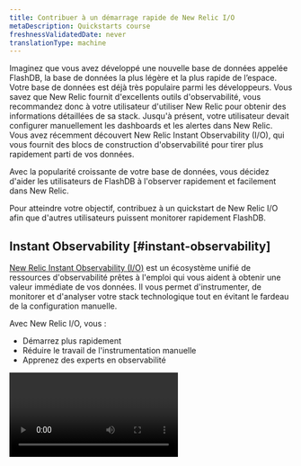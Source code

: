 ```yaml
---
title: Contribuer à un démarrage rapide de New Relic I/O
metaDescription: Quickstarts course
freshnessValidatedDate: never
translationType: machine
---
```


Imaginez que vous avez développé une nouvelle base de données appelée FlashDB, la base de données la plus légère et la plus rapide de l’espace. Votre base de données est déjà très populaire parmi les développeurs. Vous savez que New Relic fournit d&apos;excellents outils d&apos;observabilité, vous recommandez donc à votre utilisateur d&apos;utiliser New Relic pour obtenir des informations détaillées de sa stack. Jusqu&apos;à présent, votre utilisateur devait configurer manuellement les dashboards et les alertes dans New Relic. Vous avez récemment découvert New Relic Instant Observability (I/O), qui vous fournit des blocs de construction d&apos;observabilité pour tirer plus rapidement parti de vos données.

Avec la popularité croissante de votre base de données, vous décidez d&apos;aider les utilisateurs de FlashDB à l&apos;observer rapidement et facilement dans New Relic.

Pour atteindre votre objectif, contribuez à un quickstart de New Relic I/O afin que d&apos;autres utilisateurs puissent monitorer rapidement FlashDB.

## Instant Observability [#instant-observability]

[New Relic Instant Observability (I/O)](https://newrelic.com/instant-observability) est un écosystème unifié de ressources d&apos;observabilité prêtes à l&apos;emploi qui vous aident à obtenir une valeur immédiate de vos données. Il vous permet d&apos;instrumenter, de monitorer et d&apos;analyser votre stack technologique tout en évitant le fardeau de la configuration manuelle.

Avec New Relic I/O, vous :

* Démarrez plus rapidement
* Réduire le travail de l&apos;instrumentation manuelle
* Apprenez des experts en observabilité

<Video id="c9zprczTXj8" type="youtube" />

Vous pouvez choisir parmi des centaines de démarrages rapides qui regroupent les éléments de base nécessaires pour instrumenter et monitoring votre stack technologique, les installer en un clic et commencer monitoring.

## démarrage rapide [#quickstart]

Avec New Relic, vous pouvez collecter, monitorer et signaler des données provenant de différentes sources. Vous pouvez utiliser les dashboards pour afficher, explorer, personnaliser, comprendre et corréler les données que vous collectez à l&apos;aide de différents graphiques conviviaux. Vous pouvez également définir une règle d&apos;alerte pour monitorer les mesures de performances clés et recevoir une notification en cas d&apos;anomalie.

Traditionnellement, l&apos;utilisateur FlashDB devait passer des heures de développement cruciales à créer des tableaux de bord, des alertes et d&apos;autres entités pour monitorer leur base de données. Mais avec des démarrages rapides, vous pouvez faire ce travail à leur place. Les démarrages rapides offrent une valeur immédiate pour votre cas d&apos;utilisation spécifique. Ils comprennent :

* Des instructions claires pour instrumenter vos services
* blocs de construction d&apos;observabilité comme les dashboards et les alertes

Tout cela est disponible via New Relic I/O où les développeurs, partenaires et clients de New Relic apportent leurs bonnes pratiques en matière de solutions. Vous, en tant que développeurs de FlashDB, êtes un excellent candidat pour contribuer à un quickstart pour aider votre utilisateur à monitorer rapidement son instance.

## Objectifs [#objectives]

* Envoyer des données télémétriques à New Relic

* Créer dashboard et des alertes

* Créer un quickstart

  * Ajoutez votre dashboard
  * Ajoutez vos alertes
  * Ajouter une source de données
  * Contribuer au quickstart sur GitHub

## Condition préalable [#prerequisite]

* Créez un [compte New Relic](https://login.newrelic.com/login)gratuit
* Installer [Python](https://www.python.org/downloads/)

<Callout variant="tip">
  Cette procédure fait partie du cours qui vous apprend à créer un quickstart. Avant de commencer à créer un quickstart, [configurez votre environnement](/docs/new-relic-solutions/build-nr-ui/contribute-nr-io/deploy-your-application).
</Callout>